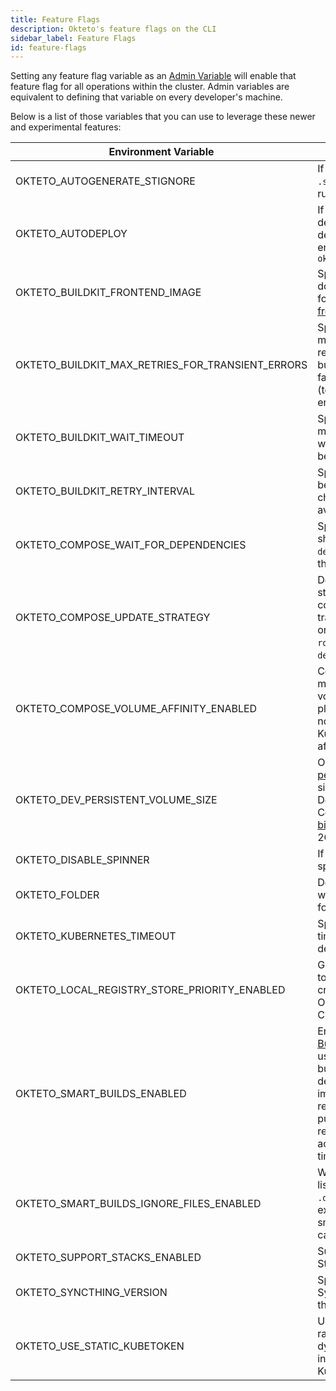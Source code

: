 ```yaml
---
title: Feature Flags
description: Okteto's feature flags on the CLI
sidebar_label: Feature Flags
id: feature-flags
---
```


Setting any feature flag variable as an [Admin Variable](admin/dashboard.mdx#admin-variables) will enable that feature flag for all operations within the cluster.
Admin variables are equivalent to defining that variable on every developer's machine.


Below is a list of those variables that you can use to leverage these newer and experimental features:

| Environment Variable                             | Description                                                                                                                                                                                                                     | Default Value          |
|--------------------------------------------------|---------------------------------------------------------------------------------------------------------------------------------------------------------------------------------------------------------------------------------|------------------------|
| OKTETO_AUTOGENERATE_STIGNORE                     | If true, generates the `.stignore` file when running `okteto up`                                                                                                                                                                | `false`                |
| OKTETO_AUTODEPLOY                                | If set, forces the deployment of the development environment on `okteto up`                                                                                                                                                     | `false`                |
| OKTETO_BUILDKIT_FRONTEND_IMAGE                   | Specifies the default docker image to use for the [BuildKit frontend](https://docs.docker.com/build/buildkit/frontend/)                                                                                                         | Built-in Dockerfile frontend                    |
| OKTETO_BUILDKIT_MAX_RETRIES_FOR_TRANSIENT_ERRORS | Specifies the maximum number of retry attempts for build processes that fail due to transient (temporary) BuildKit errors                                                                                                       | `3`                    |
| OKTETO_BUILDKIT_WAIT_TIMEOUT                     | Specifies the maximum duration to wait for BuildKit to become available                                                                                                                                                         | `10m`                  |
| OKTETO_BUILDKIT_RETRY_INTERVAL                   | Specifies the interval between successive checks of BuildKit's availability status                                                                                                                                              | `5s`                   |
| OKTETO_COMPOSE_WAIT_FOR_DEPENDENCIES             | Specify if wake job should follow the `depends_on` field of the compose files.                                                                                                                                                  | `false`                |                                   
| OKTETO_COMPOSE_UPDATE_STRATEGY                   | Defines the update strategy that the compose must translate (it can be one of: `rolling`/`recreate`/`on-delete`)                                                                                                                | N/A                    |
| OKTETO_COMPOSE_VOLUME_AFFINITY_ENABLED           | Compose services mounting the same volume will be placed on the same node using Kubernetes's pod affinity                                                                                                                       | `true`                 |
| OKTETO_DEV_PERSISTENT_VOLUME_SIZE                | Override the default [persistent volume](reference/okteto-manifest.mdx#persistentvolume-object-optional) size for Development Containers. Set in [binary SI units](https://kubernetes.io/docs/concepts/configuration/manage-resources-containers/) (e.g. 2Gi)                                                                                                | N/A                    |
| OKTETO_DISABLE_SPINNER                           | If set, disables the spinner rotation                                                                                                                                                                                           | `false`                |
| OKTETO_FOLDER                                    | Defines the path where the Okteto folder is located                                                                                                                                                                             | `$OKTETO_HOME/.okteto` |
| OKTETO_KUBERNETES_TIMEOUT                        | Specifies the timeout while deploying                                                                                                                                                                                           | `0`                    |
| OKTETO_LOCAL_REGISTRY_STORE_PRIORITY_ENABLED     | Gives more priority to the local registry credentials than the Okteto Registry Credentials                                                                                                                                      | `false`                |
| OKTETO_SMART_BUILDS_ENABLED                      | Enables the [Smart Builds feature](core/build-service.mdx#smart-builds) that uses a hash of the build context to determine if an image needs to be rebuilt or can be pulled from the registry. This can accelerate build times  | `true`                 |
| OKTETO_SMART_BUILDS_IGNORE_FILES_ENABLED         | When enabled, files listed in `.dockerignore` will be excluded from the smart build context calculation                                                                                                                         | `false`                |
| OKTETO_SUPPORT_STACKS_ENABLED                    | Support Okteto Stacks syntax                                                                                                                                                                                                    | `false`                |
| OKTETO_SYNCTHING_VERSION                         | Specifies the Syncthing version the CLI must use                                                                                                                                                                                | N/A                    |
| OKTETO_USE_STATIC_KUBETOKEN                      | Use a fixed token rather than a dynamic token for interactions with the Kubernetes API                                                                                                                                          | `false`                |
